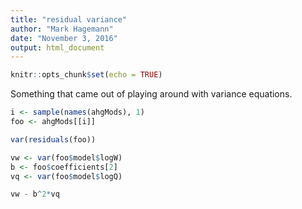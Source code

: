 ```yaml
---
title: "residual variance"
author: "Mark Hagemann"
date: "November 3, 2016"
output: html_document
---
```


```r
knitr::opts_chunk$set(echo = TRUE)
```

Something that came out of playing around with variance equations. 


```r
i <- sample(names(ahgMods), 1)
foo <- ahgMods[[i]]

var(residuals(foo))

vw <- var(foo$model$logW)
b <- foo$coefficients[2]
vq <- var(foo$model$logQ)

vw - b^2*vq
```

